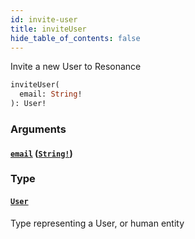 ```yaml
---
id: invite-user
title: inviteUser
hide_table_of_contents: false
---
```



Invite a new User to Resonance

```graphql
inviteUser(
  email: String!
): User!
```


### Arguments

#### [`email`](#) ([`String!`](/developers/shared-apis/adminidentity-api/graphql/reference/scalars/string))




### Type

#### [`User`](/developers/shared-apis/adminidentity-api/graphql/reference/objects/user)

Type representing a User, or human entity





